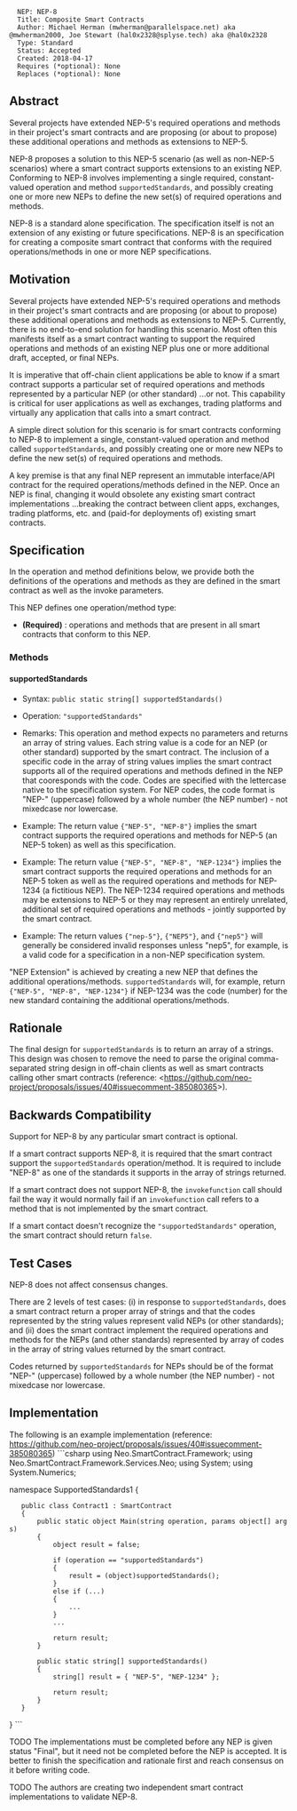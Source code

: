 <pre>
  NEP: NEP-8
  Title: Composite Smart Contracts
  Author: Michael Herman (mwherman@parallelspace.net) aka @mwherman2000, Joe Stewart (hal0x2328@splyse.tech) aka @hal0x2328
  Type: Standard
  Status: Accepted
  Created: 2018-04-17
  Requires (*optional): None
  Replaces (*optional): None
</pre>

==Abstract==

Several projects have extended NEP-5's required operations and methods in their project's smart contracts 
and are proposing (or about to propose) these additional operations and methods as extensions to NEP-5. 

NEP-8 proposes a solution to this NEP-5 scenario (as well as non-NEP-5 scenarios) 
where a smart contract supports extensions to an existing NEP. Conforming to NEP-8 involves implementing 
a single required, constant-valued operation and method <code>supportedStandards</code>, and possibly creating one or more new NEPs to define the new set(s) of required operations and methods.

NEP-8 is a standard alone specification. The specification itself is not an extension of any existing or future specifications. NEP-8 is an specification for creating a composite smart contract that conforms with the required operations/methods in one or more NEP specifications.

==Motivation==

Several projects have extended NEP-5's required operations and methods in their project's smart contracts 
and are proposing (or about to propose) these additional operations and methods as extensions to NEP-5.
Currently, there is no end-to-end solution for handling this scenario.
Most often this manifests itself as a smart contract wanting to support the required operations and methods of 
an existing NEP plus one or more additional draft, accepted, or final NEPs.

It is imperative that off-chain client applications be able to know if a smart contract supports a particular set 
of required operations and methods represented by a particular NEP (or other standard) ...or not.
This capability is critical for user applications as well as exchanges, trading platforms and virtually any application that
calls into a smart contract.

A simple direct solution for this scenario is for smart contracts conforming to NEP-8 
to implement a single, constant-valued operation and method called <code>supportedStandards</code>, and possibly creating 
one or more new NEPs to define the new set(s) of required operations and methods.

A key premise is that any final NEP represent an immutable interface/API contract for the required operations/methods defined in the NEP. Once an NEP is final, changing it would obsolete any existing smart contract implementations ...breaking the contract between client apps, exchanges, trading platforms, etc. and (paid-for deployments of) existing smart contracts. 

==Specification==

In the operation and method definitions below, we provide both the definitions of the operations and methods 
as they are defined in the smart contract as well as the invoke parameters.

This NEP defines one operation/method type:

* '''(Required)''' : operations and methods that are present in all smart contracts that conform to this NEP.

===Methods===

====supportedStandards====

* Syntax: <code>public static string[] supportedStandards()</code>

* Operation: <code>"supportedStandards"</code>

* Remarks: This operation and method expects no parameters and returns an array of string values. Each string value is a code for an NEP (or other standard) supported by the smart contract. The inclusion of a specific code in the array of string values implies the smart contract supports all of the required operations and methods defined in the NEP that cooresponds with the code. Codes are specified with the lettercase native to the specification system. For NEP codes, the code format is "NEP-" (uppercase) followed by a whole number (the NEP number) - not mixedcase nor lowercase.

* Example: The return value <code>{"NEP-5", "NEP-8"}</code> implies the smart contract supports the required operations and methods for NEP-5 (an NEP-5 token) as well as this specification.

* Example: The return value <code>{"NEP-5", "NEP-8", "NEP-1234"}</code> implies the smart contract supports the required operations and methods for an NEP-5 token as well as the required operations and methods for NEP-1234 (a fictitious NEP). The NEP-1234 required operations and methods may be extensions to NEP-5 or they may represent an entirely unrelated, additional set of required operations and methods - jointly supported by the smart contract.

* Example: The return values <code>{"nep-5"}</code>, <code>{"NEP5"}</code>, and <code>{"nep5"}</code> will generally be considered invalid responses unless "nep5", for example, is a valid code for a specification in a non-NEP specification system.

"NEP Extension" is achieved by creating a new NEP that defines the additional operations/methods. <code>supportedStandards</code> will, for example, return <code>{"NEP-5", "NEP-8", "NEP-1234"}</code> if NEP-1234 was the code (number) for the new standard containing the additional operations/methods.

==Rationale==

The final design for <code>supportedStandards</code> is to return an array of a strings. This design was chosen to remove the need to parse the original comma-separated string design in off-chain clients as well as smart contracts calling other smart contracts (reference: <https://github.com/neo-project/proposals/issues/40#issuecomment-385080365>).

==Backwards Compatibility==

Support for NEP-8 by any particular smart contract is optional.

If a smart contract supports NEP-8, it is required that the smart contract support the
<code>supportedStandards</code> operation/method.  It is required to include "NEP-8" as one of the standards it supports in the array of strings returned.

If a smart contract does not support NEP-8, the <code>invokefunction</code> call should fail the way
it would normally fail if an <code>invokefunction</code> call refers to a method that is not implemented by 
the smart contract.

If a smart contact doesn't recognize the <code>"supportedStandards"</code> operation, the smart contract should return <code>false</code>.

==Test Cases==

NEP-8 does not affect consensus changes. 

There are 2 levels of test cases: (i) in response to <code>supportedStandards</code>, does a smart contract return a proper array of strings
and that the codes represented by the string values represent valid NEPs (or other standards); and (ii) does the smart contract 
implement the required operations and methods for the NEPs (and other standards) represented by array of
codes in the array of string values returned by the smart contract.

Codes returned by <code>supportedStandards</code> for NEPs should be of the format "NEP-" (uppercase) followed by a whole number (the NEP number) - not mixedcase nor lowercase.

==Implementation==

The following is an example implementation (reference: https://github.com/neo-project/proposals/issues/40#issuecomment-385080365)
```csharp
using Neo.SmartContract.Framework;
using Neo.SmartContract.Framework.Services.Neo;
using System;
using System.Numerics;

namespace SupportedStandards1
{
    public class Contract1 : SmartContract
    {
        public static object Main(string operation, params object[] args)
        {
            object result = false;

            if (operation == "supportedStandards")
            {
                result = (object)supportedStandards();
            }
            else if (...)
            {
                ...
            }
            ...

            return result;
        }

        public static string[] supportedStandards()
        {
            string[] result = { "NEP-5", "NEP-1234" };

            return result;
        }
    }
}
```

TODO The implementations must be completed before any NEP is given status "Final", but it need not be completed before the NEP is accepted. It is better to finish the specification and rationale first and reach consensus on it before writing code.

TODO The authors are creating two independent smart contract implementations to validate NEP-8.
